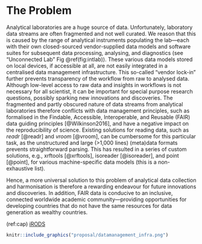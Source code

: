 # The Problem

Analytical laboratories are a huge source of data. Unfortunately, laboratory data streams are often fragmented and not well curated. We reason that this is caused by the range of analytical instruments populating the lab---each with their own closed-sourced vendor-supplied data models and software suites for subsequent data processing, analysing, and diagnostics (see "Unconnected Lab" Fig \@ref(fig:intlab)). These various data models stored on local devices, if accessible at all, are not easily integrated in a centralised data management infrastructure. This so-called "vendor lock-in" further prevents transparency of the workflow from raw to analysed data. Although low-level access to raw data and insights in workflows is not necessary for all scientist, it can be important for special purpose research questions, possibly sparking new innovations and discoveries. The fragmented and partly obscured nature of data streams from analytical laboratories therefore conflicts with data management principles, such as formalised in the Findable, Accessible, Interoperable, and Reusable (FAIR) data guiding principles [@Wilkinson2016], and have a negative impact on the reproducibility of science. Existing solutions for reading data, such as *readr* [@readr] and *vroom* [@vroom], can be cumbersome for this particular task, as the unstructured and large (>1,000 lines) (meta)data formats prevents straightforward parsing. This has resulted in a series of custom solutions, e.g., xrftools [@xrftools], isoreader [@isoreader], and point [@point], for various machine-specific data models (this is a non-exhaustive list). 

<!-- Improving access to this analytical data is not only beneficial to the individual user but can also improve data management infrastructures for labs, which is pertinent to open science,  -->

Hence, a more universal solution to this problem of analytical data collection and harmonisation is therefore a rewarding endeavour for future innovations and discoveries. In addition, FAIR data is conducive to an inclusive, connected worldwide academic community---providing opportunities for developing countries that do not have the same resources for data generation as wealthy countries.

(ref:cap) [iRODS](https://irods.org/)


```r
knitr::include_graphics("proposal/datamanagement_infra.png")
```


<!-- 
Outlining the issue / weak point / problem to be solved by this proposal. This should be a compelling section that sets the reader up for the next section - the proposed solution!

It is important to cover:

 - [ ] What the problem is
 - [ ] Who it affects
 - [ ] Have there been previous attempts to resolve the problem
 - [ ] Why it should be tackled
-->
